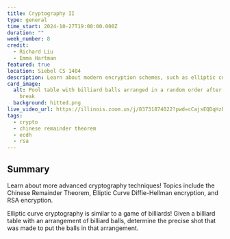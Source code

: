 ```yaml
---
title: Cryptography II
type: general
time_start: 2024-10-27T19:00:00.000Z
duration: ""
week_number: 8
credit:
  - Richard Liu
  - Emma Hartman
featured: true
location: Siebel CS 1404
description: Learn about modern encryption schemes, such as elliptic curve cryptography!
card_image:
  alt: Pool table with billiard balls arranged in a random order after a single
    break
  background: hitted.png
live_video_url: https://illinois.zoom.us/j/83731874022?pwd=cCajsEQDqHzB4z4v414JBll7X25yBT.1
tags:
  - crypto
  - chinese remainder theorem
  - ecdh
  - rsa
---
```

## Summary

Learn about more advanced cryptography techniques! Topics include the Chinese Remainder Theorem, Elliptic Curve Diffie-Hellman encryption, and RSA encryption.


Elliptic curve cryptography is similar to a game of billiards! Given a billiard table with an arrangement of billiard balls, determine the precise shot that was made to put the balls in that arrangement.